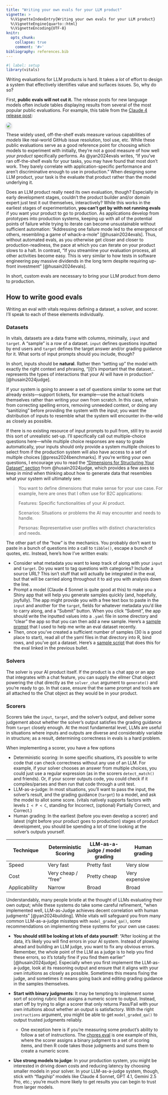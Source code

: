 ```yaml
---
title: "Writing your own evals for your LLM product"
vignette: >
  %\VignetteIndexEntry{Writing your own evals for your LLM product}
  %\VignetteEngine{quarto::html}
  %\VignetteEncoding{UTF-8}
knitr:
  opts_chunk:
    collapse: true
    comment: '#>'
bibliography: references.bib
---
```


```r
#| label: setup
library(vitals)
```

Writing evaluations for LLM products is hard. It takes a *lot* of effort to design a system that effectively identifies value and surfaces issues. So, why do so?

First, **public evals will not cut it.** The release posts for new language models often include tables displaying results from several of the most popular public evaluations. For example, this table from the [Claude 4 release post](https://www.anthropic.com/news/claude-4):

![](figures/claude_4.png){style="border-radius: 10px; box-shadow: 0 4px 8px rgba(0,0,0,0.3);"}

These widely used, off-the-shelf evals measure various capabilities of *models* like real-world GitHub issue resolution, tool use, etc. While these public evaluations serve as a good reference point for choosing which models to experiment with initially, they're not a good measure of how well *your product* specifically performs. As @yan2024evals writes, "If you've ran off-the-shelf evals for your tasks, you may have found that most don't work. They barely correlate with application-specific performance and aren't discriminative enough to use in production." When designing some LLM product, your task is the evaluate that product rather than the model underlying it.

Does an LLM product really need its own evaluation, though? Especially in early development stages, couldn't the product builder and/or domain expert just test it out themselves, interactively? While this works in the earliest stages of experimentation, **you can't get by with not running evals** if you want your product to go to production. As applications develop from prototypes into production systems, keeping up with all of the potential points of failure while trying to iterate can become unsustainable without sufficient automation: "Addressing one failure mode led to the emergence of others, resembling a game of whack-a-mole" [@husain2024evals]. Thus, without automated evals, as you otherwise get closer and closer to production-readiness, the pace at which you can iterate on your product slows to a halt. In contrast, "If you streamline your evaluation process, all other activities become easy. This is very similar to how tests in software engineering pay massive dividends in the long term despite requiring up-front investment" [@husain2024evals].

In short, custom evals are necessary to bring your LLM product from demo to production.

## How to write good evals

Writing an eval with vitals requires defining a dataset, a solver, and scorer. I'll speak to each of these elements individually.

### Datasets

In vitals, datasets are a data frame with columns, minimally, `input` and `target`. A "sample" is a row of a dataset. `input` defines questions inputted by end users and `target` defines the target answer and/or grading guidance for it. What sorts of input prompts should you include, though?

In short, inputs should be **natural**. Rather then "setting up" the model with exactly the right context and phrasing, "\[i\]t's important that the dataset... represents the types of interactions that your AI will have in production" [@husain2024judge].

If your system is going to answer a set of questions similar to some set that already exists—support tickets, for example—use the actual tickets themselves rather than writing your own from scratch. In this case, refrain from correcting spelling errors, removing unneeded context, or doing any "sanitizing" before providing the system with the input; you want the distribution of inputs to resemble what the system will encounter in-the-wild as closely as possible.

If there is no existing resource of input prompts to pull from, still try to avoid this sort of unrealistic set-up. I'll specifically call out multiple-choice questions here—while multiple choice responses are easy to grade automatically, your inputs should only provide a system multiple choices to select from if the production system will also have access to a set of multiple choices [@press2024benchmarks]. If you're writing your own questions, I encourage you to read the ["Dimensions for Structuring Your Dataset" section](https://hamel.dev/blog/posts/llm-judge/#dimensions-for-structuring-your-dataset) from @husain2024judge, which provides a few axes to keep in mind when thinking about how to generate data that resembles what your system will ultimately see:

> You want to define dimensions that make sense for your use case. For example, here are ones that I often use for B2C applications:
>
> Features: Specific functionalities of your AI product.
>
> Scenarios: Situations or problems the AI may encounter and needs to handle.
>
> Personas: Representative user profiles with distinct characteristics and needs.

The other part of the "how" is the mechanics. You probably don't want to paste in a bunch of questions into a call to `tibble()`, escape a bunch of quotes, etc. Instead, here's how I've written evals:

-   Consider what metadata you want to keep track of along with your `input` and `target`. Do you want to tag questions with categories? Include a source URL? This isn't stuff that will actually be integrated in the eval, but that will be carried along throughout it to aid you with analysis down the line.
-   Prompt a model (Claude 4 Sonnet is quite good at this) to make you a Shiny app that will help you generate samples quickly (and, hopefully, joyfully). The app might provide you with a free text box to paste in the `input` and another for the `target`, fields for whatever metadata you'd like to carry along, and a "Submit" button. When you click "Submit", the app should write the inputted values into a `.yaml` file in some directory and "clear" the app so that you can then add a new sample. Here's a [sample prompt](https://github.com/simonpcouch/choreseval/blob/main/data-raw/sample-generator-prompt.txt) that I used to help me write an eval dataset recently.
-   Then, once you've created a sufficient number of samples (30 is a good place to start), read all of the yaml files in that directory into R, bind rows, and you've got a dataset. Here's a [sample script](https://github.com/simonpcouch/choreseval/blob/51694ad44f09fdef234f7348f4409c494c585bd3/data-raw/chores-dataset.R) that does this for the eval linked in the previous bullet.

### Solvers

The solver is your AI product itself. If the product is a chat app or an app that integrates with a chat feature, you can supply the ellmer Chat object powering the chat directly as the `solver_chat` argument to `generate()` and you're ready to go. In that case, ensure that the same prompt and tools are all attached to the Chat object as they would be in your product.

### Scorers

Scorers take the `input`, `target`, and the solver's output, and deliver some judgement about whether the solver's output satisfies the grading guidance from `target` closely enough. At the most fundamental level, LLMs are useful in situations where inputs and outputs are diverse and considerably variable in structure; as a result, determining correctness in evals is a hard problem.

When implementing a scorer, you have a few options

-   Deterministic scoring: In some specific situations, it's possible to write code that can check correctness without any use of an LLM. For example, if your solver chooses an answer from multiple choices, you could just use a regular expression (as in the scorers `detect_match()` and friends). Or, if your scorer outputs code, you could check if it compiles/parses and then run that code through a unit test.
-   LLM-as-a-judge: In most situations, you'll want to pass the input, the solver's result, and the grading guidance (`target`) to a model, and ask the model to allot some score. (vitals natively supports factors with levels `I < P < C`, standing for Incorrect, (optional) Partially Correct, and Correct.)
-   Human grading: In the earliest (before you even develop a scorer) and latest (right before your product goes to production) stages of product development, you should be spending a lot of time looking at the solver's outputs yourself.

| Technique | Deterministic Scoring | LLM-as-a-judge / model grading | Human grading |
|------------------|------------------|------------------|------------------|
| Speed | Very fast | Pretty fast | Very slow |
| Cost | Very cheap / "free" | Pretty cheap | Very expensive |
| Applicability | Narrow | Broad | Broad |

Understandably, many people bristle at the thought of LLMs evaluating their own output; while these systems do take some careful refinement, "when implemented well, LLM-as-Judge achieves decent correlation with human judgments" [@yan2024building]. While vitals will safeguard you from many common LLM-as-a-judge missteps with `model_graded_qa()`, some recommendations on implementing these systems for your own use cases:

-   **You should still be looking at lots of data yourself**: "After looking at the data, it's likely you will find errors in your AI system. Instead of plowing ahead and building an LLM judge, you want to fix any obvious errors. Remember, the whole point of the LLM as a judge is to help you find these errors, so it's totally fine if you find them earlier" [@husain2024judge]. Especially when you first implement the LLM-as-a-judge, look at its reasoning output and ensure that it aligns with your own intuitions as closely as possible. Sometimes this means fixing the judge, and sometimes it means going back and editing grading guidance in the samples themselves.

-   **Start with binary judgments**: It may be tempting to implement some sort of scoring rubric that assigns a numeric score to output. Instead, start off by trying to align a scorer that only returns Pass/Fail with your own intuitions about whether an output is satisfactory. With the right `instructions` argument, you might be able to get `model_graded_qa()` to output trusted judgments reliably.

    -   One exception here is if you're measuring some product's ability to follow a set of instructions. The [chores eval](https://github.com/simonpcouch/choreseval) is one example of this, where the scorer assigns a binary judgment to a set of scoring items, and then R code takes those judgments and sums them to create a numeric score.

-   **Use strong models to judge**: In your production system, you might be interested in driving down costs and reducing latency by choosing smaller models in your solver. In your LLM-as-a-judge system, though, stick with "flagship" models like Claude 4 Sonnet, GPT 4.1, Gemini 2.5 Pro, etc.; you're much more likely to get results you can begin to trust from larger models.
